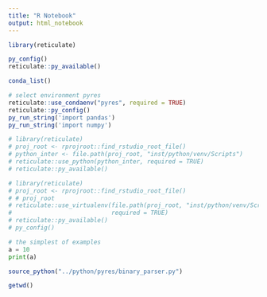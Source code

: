 ```yaml
---
title: "R Notebook"
output: html_notebook
---
```



```r
library(reticulate)

py_config()
reticulate::py_available()
```

```r
conda_list()
```


```r
# select environment pyres
reticulate::use_condaenv("pyres", required = TRUE)
reticulate::py_config()
py_run_string('import pandas')
py_run_string('import numpy')
```

```r
# library(reticulate)
# proj_root <- rprojroot::find_rstudio_root_file()
# python_inter <- file.path(proj_root, "inst/python/venv/Scripts")
# reticulate::use_python(python_inter, required = TRUE)
# reticulate::py_available()
```

```r
# library(reticulate)
# proj_root <- rprojroot::find_rstudio_root_file()
# # proj_root
# reticulate::use_virtualenv(file.path(proj_root, "inst/python/venv/Scripts"), 
#                            required = TRUE)
# reticulate::py_available()
# py_config()
```


```python
# the simplest of examples
a = 10
print(a)
```

```r
source_python("../python/pyres/binary_parser.py")
```

```r
getwd()
```


